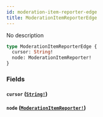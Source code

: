 ```yaml
---
id: moderation-item-reporter-edge
title: ModerationItemReporterEdge
---
```


No description

```graphql
type ModerationItemReporterEdge {
  cursor: String!
  node: ModerationItemReporter!
}
```

### Fields

#### `cursor` ([`String!`](/graphql/scalars/string))

#### `node` ([`ModerationItemReporter!`](/graphql/objects/moderation-item-reporter))
